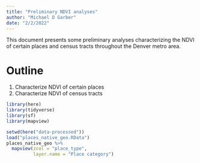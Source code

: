 ```yaml
---
title: "Preliminary NDVI analyses"
author: "Michael D Garber"
date: "2/2/2022"
---
```


This document presents some preliminary analyses characterizing the NDVI of certain places and census tracts throughout the Denver metro area.

# Outline  
1. Characterize NDVI of certain places
2. Characterize NDVI of census tracts

```r
library(here)
library(tidyverse)
library(sf)
library(mapview)

setwd(here("data-processed"))
load("places_native_geo.RData")
places_native_geo %>% 
  mapview(zcol = "place_type",
          layer.name = "Place category")

```
